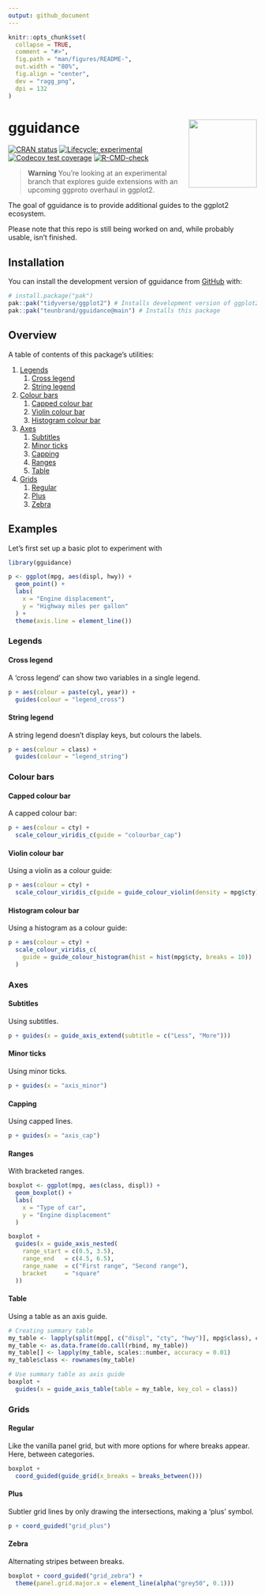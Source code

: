 ```yaml
---
output: github_document
---
```


<!-- README.md is generated from README.Rmd. Please edit that file -->

```r
knitr::opts_chunk$set(
  collapse = TRUE,
  comment = "#>",
  fig.path = "man/figures/README-",
  out.width = "80%",
  fig.align = "center",
  dev = "ragg_png",
  dpi = 132
)
```

# gguidance <img src="man/figures/logo.png" align="right" height="138" />

<!-- badges: start -->
[![CRAN status](https://www.r-pkg.org/badges/version/gguidance)](https://CRAN.R-project.org/package=gguidance)
[![Lifecycle: experimental](https://img.shields.io/badge/lifecycle-experimental-orange.svg)](https://lifecycle.r-lib.org/articles/stages.html#experimental)
[![Codecov test coverage](https://codecov.io/gh/teunbrand/gguidance/branch/master/graph/badge.svg)](https://app.codecov.io/gh/teunbrand/gguidance?branch=master)
[![R-CMD-check](https://github.com/teunbrand/gguidance/actions/workflows/R-CMD-check.yaml/badge.svg)](https://github.com/teunbrand/gguidance/actions/workflows/R-CMD-check.yaml)
<!-- badges: end -->

> **Warning**
> You're looking at an experimental branch that explores guide extensions with an upcoming ggproto overhaul in ggplot2.

The goal of gguidance is to provide additional guides to the ggplot2 ecosystem. 

Please note that this repo is still being worked on and, while probably usable, isn't finished.

## Installation

You can install the development version of gguidance from [GitHub](https://github.com/) with:

``` r
# install.package("pak")
pak::pak("tidyverse/ggplot2") # Installs development version of ggplot2
pak::pak("teunbrand/gguidance@main") # Installs this package
```
## Overview

A table of contents of this package's utilities:

1. [Legends](#legends)
    1. [Cross legend](#cross-legend)
    1. [String legend](#string-legend)
1. [Colour bars](#colour-bars)
    1. [Capped colour bar](#capped-colour-bar)
    1. [Violin colour bar](#violin-colour-bar)
    1. [Histogram colour bar](#histogram-colour-bar)
1. [Axes](#axes)
   1. [Subtitles](#subtitles)
   1. [Minor ticks](#minor-ticks)
   1. [Capping](#capping)
   1. [Ranges](#ranges)
   1. [Table](#table)
1. [Grids](#grids)
   1. [Regular](#regular)
   1. [Plus](#plus)
   1. [Zebra](#zebra)
   
## Examples

Let's first set up a basic plot to experiment with

```r
library(gguidance)

p <- ggplot(mpg, aes(displ, hwy)) +
  geom_point() +
  labs(
    x = "Engine displacement",
    y = "Highway miles per gallon"
  ) +
  theme(axis.line = element_line())
```

### Legends

#### Cross legend

A 'cross legend' can show two variables in a single legend.

```r
p + aes(colour = paste(cyl, year)) +
  guides(colour = "legend_cross")
```

#### String legend

A string legend doesn't display keys, but colours the labels.

```r
p + aes(colour = class) +
  guides(colour = "legend_string")
```

### Colour bars

#### Capped colour bar

A capped colour bar:

```r
p + aes(colour = cty) +
  scale_colour_viridis_c(guide = "colourbar_cap")
```

#### Violin colour bar

Using a violin as a colour guide:

```r
p + aes(colour = cty) +
  scale_colour_viridis_c(guide = guide_colour_violin(density = mpg$cty))
```

#### Histogram colour bar

Using a histogram as a colour guide:

```r
p + aes(colour = cty) +
  scale_colour_viridis_c(
    guide = guide_colour_histogram(hist = hist(mpg$cty, breaks = 10))
  )
```

### Axes

#### Subtitles

Using subtitles.

```r
p + guides(x = guide_axis_extend(subtitle = c("Less", "More")))
```

#### Minor ticks

Using minor ticks.

```r
p + guides(x = "axis_minor")
```

#### Capping

Using capped lines.

```r
p + guides(x = "axis_cap")
```

#### Ranges

With bracketed ranges.

```r
boxplot <- ggplot(mpg, aes(class, displ)) +
  geom_boxplot() +
  labs(
    x = "Type of car",
    y = "Engine displacement"
  )

boxplot +
  guides(x = guide_axis_nested(
    range_start = c(0.5, 3.5),
    range_end   = c(4.5, 6.5),
    range_name  = c("First range", "Second range"),
    bracket     = "square" 
  ))
```

#### Table

Using a table as an axis guide.

```r
# Creating summary table
my_table <- lapply(split(mpg[, c("displ", "cty", "hwy")], mpg$class), colMeans)
my_table <- as.data.frame(do.call(rbind, my_table))
my_table[] <- lapply(my_table, scales::number, accuracy = 0.01)
my_table$class <- rownames(my_table)

# Use summary table as axis guide
boxplot +
  guides(x = guide_axis_table(table = my_table, key_col = class))
```

### Grids

#### Regular

Like the vanilla panel grid, but with more options for where breaks appear. Here, between categories.

```r
boxplot +
  coord_guided(guide_grid(x_breaks = breaks_between()))
```

#### Plus

Subtler grid lines by only drawing the intersections, making a 'plus' symbol.

```r
p + coord_guided("grid_plus")
```

#### Zebra

Alternating stripes between breaks.

```r
boxplot + coord_guided("grid_zebra") +
  theme(panel.grid.major.x = element_line(alpha("grey50", 0.1)))
```
